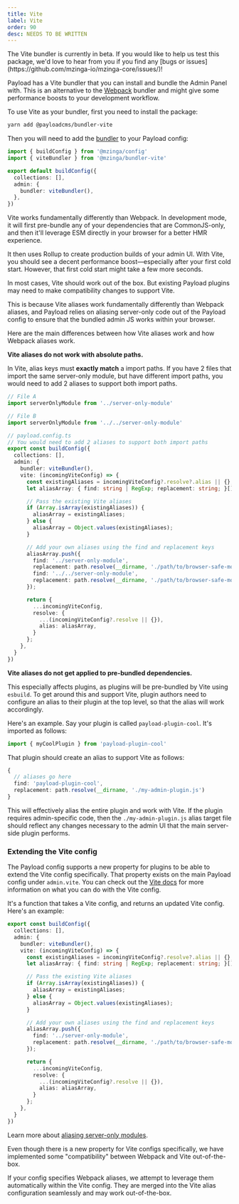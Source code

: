 ```yaml
---
title: Vite
label: Vite
order: 90
desc: NEEDS TO BE WRITTEN
---
```


<Banner type="info">
  The Vite bundler is currently in beta. If you would like to help us test this package, we'd love
  to hear from you if you find any [bugs or
  issues](https://github.com/mzinga-io/mzinga-core/issues/)!
</Banner>

Payload has a Vite bundler that you can install and bundle the Admin Panel with. This is an alternative to the [Webpack](/docs/admin/webpack) bundler and might give some performance boosts to your development workflow.

To use Vite as your bundler, first you need to install the package:

```bash
yarn add @payloadcms/bundler-vite
```

Then you will need to add the [bundler](/docs/admin/bundlers) to your Payload config:

```ts
import { buildConfig } from '@mzinga/config'
import { viteBundler } from '@mzinga/bundler-vite'

export default buildConfig({
  collections: [],
  admin: {
    bundler: viteBundler(),
  },
})
```

Vite works fundamentally differently than Webpack. In development mode, it will first pre-bundle any of your dependencies that are CommonJS-only, and then it'll leverage ESM directly in your browser for a better HMR experience.

It then uses Rollup to create production builds of your admin UI. With Vite, you should see a decent performance boost—especially after your first cold start. However, that first cold start might take a few more seconds.

<Banner type="warning">
  In most cases, Vite should work out of the box. But existing Payload plugins may need to make
  compatibility changes to support Vite.
</Banner>

This is because Vite aliases work fundamentally differently than Webpack aliases, and Payload relies on aliasing server-only code out of the Payload config to ensure that the bundled admin JS works within your browser.

Here are the main differences between how Vite aliases work and how Webpack aliases work.

**Vite aliases do not work with absolute paths.**

In Vite, alias keys must **exactly match** a import paths. If you have 2 files that import the same server-only module, but have different import paths, you would need to add 2 aliases to support both import paths.

```ts
// File A
import serverOnlyModule from '../server-only-module'

// File B
import serverOnlyModule from '../../server-only-module'

// payload.config.ts
// You would need to add 2 aliases to support both import paths
export const buildConfig({
  collections: [],
  admin: {
    bundler: viteBundler(),
    vite: (incomingViteConfig) => {
      const existingAliases = incomingViteConfig?.resolve?.alias || {};
      let aliasArray: { find: string | RegExp; replacement: string; }[] = [];

      // Pass the existing Vite aliases
      if (Array.isArray(existingAliases)) {
        aliasArray = existingAliases;
      } else {
        aliasArray = Object.values(existingAliases);
      }

      // Add your own aliases using the find and replacement keys
      aliasArray.push({
        find: '../server-only-module',
        replacement: path.resolve(__dirname, './path/to/browser-safe-module.js')
        find: '../../server-only-module',
        replacement: path.resolve(__dirname, './path/to/browser-safe-module.js')
      });

      return {
        ...incomingViteConfig,
        resolve: {
          ...(incomingViteConfig?.resolve || {}),
          alias: aliasArray,
        }
      };
    },
  }
})
```

**Vite aliases do not get applied to pre-bundled dependencies.**

This especially affects plugins, as plugins will be pre-bundled by Vite using `esbuild`. To get around this and support Vite, plugin authors need to configure an alias to their plugin at the top level, so that the alias will work accordingly.

Here's an example. Say your plugin is called `payload-plugin-cool`. It's imported as follows:

```ts
import { myCoolPlugin } from 'payload-plugin-cool'
```

That plugin should create an alias to support Vite as follows:

```ts
{
  // aliases go here
  find: 'payload-plugin-cool',
  replacement: path.resolve(__dirname, './my-admin-plugin.js')
}

```

This will effectively alias the entire plugin and work with Vite. If the plugin requires admin-specific code, then the `./my-admin-plugin.js` alias target file should reflect any changes necessary to the admin UI that the main server-side plugin performs.

### Extending the Vite config

The Payload config supports a new property for plugins to be able to extend the Vite config specifically. That property exists on the main Payload config under `admin.vite`. You can check out the [Vite docs](https://vitejs.dev/config/shared-options.html) for more information on what you can do with the Vite config.

It's a function that takes a Vite config, and returns an updated Vite config. Here's an example:

```ts
export const buildConfig({
  collections: [],
  admin: {
    bundler: viteBundler(),
    vite: (incomingViteConfig) => {
      const existingAliases = incomingViteConfig?.resolve?.alias || {};
      let aliasArray: { find: string | RegExp; replacement: string; }[] = [];

      // Pass the existing Vite aliases
      if (Array.isArray(existingAliases)) {
        aliasArray = existingAliases;
      } else {
        aliasArray = Object.values(existingAliases);
      }

      // Add your own aliases using the find and replacement keys
      aliasArray.push({
        find: '../server-only-module',
        replacement: path.resolve(__dirname, './path/to/browser-safe-module.js')
      });

      return {
        ...incomingViteConfig,
        resolve: {
          ...(incomingViteConfig?.resolve || {}),
          alias: aliasArray,
        }
      };
    },
  }
})
```

Learn more about [aliasing server-only modules](https://payloadcms.com/docs/admin/excluding-server-code#aliasing-server-only-modules).

Even though there is a new property for Vite configs specifically, we have implemented some "compatibility" between Webpack and Vite out-of-the-box.

If your config specifies Webpack aliases, we attempt to leverage them automatically within the Vite config. They are merged into the Vite alias configuration seamlessly and may work out-of-the-box.
